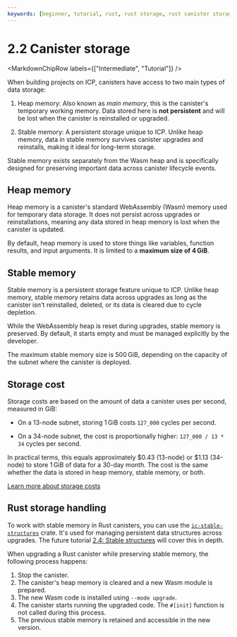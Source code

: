 ```yaml
---
keywords: [beginner, tutorial, rust, rust storage, rust canister storage, maintain canisters, storage, canister storage]
---
```



# 2.2 Canister storage

<MarkdownChipRow labels={["Intermediate", "Tutorial"]} />

When building projects on ICP, canisters have access to two main types of data storage:

1. Heap memory: Also known as *main memory*, this is the canister's temporary working memory. Data stored here is **not persistent** and will be lost when the canister is reinstalled or upgraded.

2. Stable memory: A persistent storage unique to ICP. Unlike heap memory, data in stable memory survives canister upgrades and reinstalls, making it ideal for long-term storage.

Stable memory exists separately from the Wasm heap and is specifically designed for preserving important data across canister lifecycle events.

## Heap memory

Heap memory is a canister's standard WebAssembly (Wasm) memory used for temporary data storage. It does not persist across upgrades or reinstallations, meaning any data stored in heap memory is lost when the canister is updated.

By default, heap memory is used to store things like variables, function results, and input arguments. It is limited to a **maximum size of 4 GiB**.

## Stable memory

Stable memory is a persistent storage feature unique to ICP. Unlike heap memory, stable memory retains data across upgrades as long as the canister isn't reinstalled, deleted, or its data is cleared due to cycle depletion.

While the WebAssembly heap is reset during upgrades, stable memory is preserved. By default, it starts empty and must be managed explicitly by the developer.

The maximum stable memory size is 500 GiB, depending on the capacity of the <GlossaryTooltip>subnet</GlossaryTooltip> where the canister is deployed.

## Storage cost

Storage costs are based on the amount of data a canister uses per second, measured in GiB:

- On a 13-node subnet, storing 1 GiB costs `127_000` <GlossaryTooltip>cycles</GlossaryTooltip> per second.

- On a 34-node subnet, the cost is proportionally higher: `127_000 / 13 * 34` cycles per second.

In practical terms, this equals approximately $0.43 (13-node) or $1.13 (34-node) to store 1 GiB of data for a 30-day month. The cost is the same whether the data is stored in heap memory, stable memory, or both.

[Learn more about storage costs](/docs/building-apps/essentials/gas-cost)

## Rust storage handling

To work with stable memory in Rust canisters, you can use the [`ic-stable-structures`](https://github.com/dfinity/stable-structures) crate. It's used for managing persistent data structures across upgrades. The future tutorial [2.4: Stable structures](2.4-stable-memory.mdx) will cover this in depth.

When upgrading a Rust canister while preserving stable memory, the following process happens:

1. Stop the canister.
2. The canister's heap memory is cleared and a new Wasm module is prepared.
3. The new Wasm code is installed using `--mode upgrade`.
4. The canister starts running the upgraded code. The `#[init]` function is not called during this process.
5. The previous stable memory is retained and accessible in the new version.


<TutorialFooter />